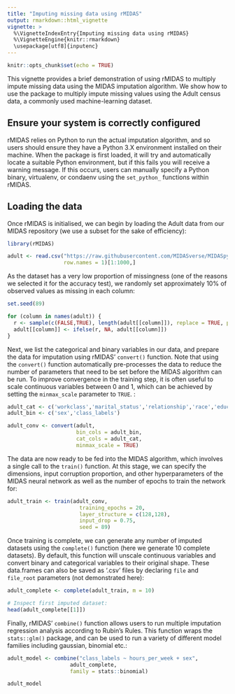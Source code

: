 ```yaml
---
title: "Imputing missing data using rMIDAS"
output: rmarkdown::html_vignette
vignette: >
  %\VignetteIndexEntry{Imputing missing data using rMIDAS}
  %\VignetteEngine{knitr::rmarkdown}
  \usepackage[utf8]{inputenc}
---
```


```r
knitr::opts_chunk$set(echo = TRUE)
```

This vignette provides a brief demonstration of using rMIDAS to multiply impute missing data using the MIDAS imputation algorithm. We show how to use the package to multiply impute missing values using the Adult census data, a commonly used machine-learning dataset.

## Ensure your system is correctly configured

rMIDAS relies on Python to run the actual imputation algorithm, and so users should ensure they have a Python 3.X environment installed on their machine. When the package is first loaded, it will try and automatically locate a suitable Python environment, but if this fails you will receive a warning message. If this occurs, users can manually specify a Python binary, virtualenv, or condaenv using the `set_python_` functions within rMIDAS.

## Loading the data

Once rMIDAS is initialised, we can begin by loading the Adult data from our MIDAS repository (we use a subset for the sake of efficiency):

```r
library(rMIDAS)

adult <- read.csv("https://raw.githubusercontent.com/MIDASverse/MIDASpy/master/Examples/adult_data.csv",
                  row.names = 1)[1:1000,]
```

As the dataset has a very low proportion of missingness (one of the reasons we selected it for the accuracy test), we randomly set approximately 10% of observed values as missing in each column:

```r
set.seed(89)

for (column in names(adult)) {
  r <- sample(c(FALSE,TRUE), length(adult[[column]]), replace = TRUE, prob = c(0.9,0.1))
  adult[[column]] <- ifelse(r, NA, adult[[column]])
}
```

Next, we list the categorical and binary variables in our data, and prepare the data for imputation using rMIDAS' `convert()` function. Note that using the `convert()` function automatically pre-processes the data  to reduce the number of parameters that need to be set before the MIDAS algorithm can be run. To improve convergence in the training step, it is often useful to scale continuous variables between 0 and 1, which can be achieved by setting the `minmax_scale` parameter to `TRUE`. :

```r

adult_cat <- c('workclass','marital_status','relationship','race','education','occupation','native_country')
adult_bin <- c('sex','class_labels')

adult_conv <- convert(adult, 
                      bin_cols = adult_bin, 
                      cat_cols = adult_cat,
                      minmax_scale = TRUE)
```

The data are now ready to be fed into the MIDAS algorithm, which involves a single call to the `train()` function. At this stage, we can specify the dimensions, input corruption proportion, and other hyperparameters of the MIDAS neural network as well as the number of epochs to train the network for:

```r

adult_train <- train(adult_conv,
                       training_epochs = 20,
                       layer_structure = c(128,128),
                       input_drop = 0.75,
                       seed = 89)
```

Once training is complete, we can generate any number of imputed datasets using the `complete()` function (here we generate 10 complete datasets). By default, this function will unscale continuous variables and convert binary and categorical variables to their original shape. These data.frames can also be saved as '.csv' files by declaring `file` and `file_root` parameters (not demonstrated here):

```r
adult_complete <- complete(adult_train, m = 10)

# Inspect first imputed dataset:
head(adult_complete[[1]])
```

Finally, rMIDAS' `combine()` function allows users to run multiple imputation regression analysis according to Rubin's Rules. This function wraps the `stats::glm()` package, and can be used to run a variety of different model families including gaussian, binomial etc.:

```r
adult_model <- combine("class_labels ~ hours_per_week + sex", 
                    adult_complete,
                    family = stats::binomial)

adult_model
```
